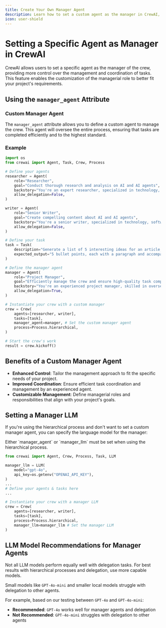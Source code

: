 ```yaml
---
title: Create Your Own Manager Agent
description: Learn how to set a custom agent as the manager in CrewAI, providing more control over task management and coordination.
icon: user-shield
---
```


# Setting a Specific Agent as Manager in CrewAI

CrewAI allows users to set a specific agent as the manager of the crew, providing more control over the management and coordination of tasks. 
This feature enables the customization of the managerial role to better fit your project's requirements.

## Using the `manager_agent` Attribute

### Custom Manager Agent

The `manager_agent` attribute allows you to define a custom agent to manage the crew. This agent will oversee the entire process, ensuring that tasks are completed efficiently and to the highest standard.

### Example

```python Code
import os
from crewai import Agent, Task, Crew, Process

# Define your agents
researcher = Agent(
    role="Researcher",
    goal="Conduct thorough research and analysis on AI and AI agents",
    backstory="You're an expert researcher, specialized in technology, software engineering, AI, and startups. You work as a freelancer and are currently researching for a new client.",
    allow_delegation=False,
)

writer = Agent(
    role="Senior Writer",
    goal="Create compelling content about AI and AI agents",
    backstory="You're a senior writer, specialized in technology, software engineering, AI, and startups. You work as a freelancer and are currently writing content for a new client.",
    allow_delegation=False,
)

# Define your task
task = Task(
    description="Generate a list of 5 interesting ideas for an article, then write one captivating paragraph for each idea that showcases the potential of a full article on this topic. Return the list of ideas with their paragraphs and your notes.",
    expected_output="5 bullet points, each with a paragraph and accompanying notes.",
)

# Define the manager agent
manager = Agent(
    role="Project Manager",
    goal="Efficiently manage the crew and ensure high-quality task completion",
    backstory="You're an experienced project manager, skilled in overseeing complex projects and guiding teams to success. Your role is to coordinate the efforts of the crew members, ensuring that each task is completed on time and to the highest standard.",
    allow_delegation=True,
)

# Instantiate your crew with a custom manager
crew = Crew(
    agents=[researcher, writer],
    tasks=[task],
    manager_agent=manager, # Set the custom manager agent
    process=Process.hierarchical,
)

# Start the crew's work
result = crew.kickoff()
```

## Benefits of a Custom Manager Agent

- **Enhanced Control**: Tailor the management approach to fit the specific needs of your project.
- **Improved Coordination**: Ensure efficient task coordination and management by an experienced agent.
- **Customizable Management**: Define managerial roles and responsibilities that align with your project's goals.

## Setting a Manager LLM

If you're using the hierarchical process and don't want to set a custom manager agent, you can specify the language model for the manager:

<Note>
Either `manager_agent` or `manager_llm` must be set when using the hierarchical process.
</Note>

```python Code
from crewai import Agent, Crew, Process, Task, LLM

manager_llm = LLM(
    model="gpt-4o",
    api_key=os.getenv("OPENAI_API_KEY"),
)
...
# Define your agents & tasks here
...

# Instantiate your crew with a manager LLM
crew = Crew(
    agents=[researcher, writer],
    tasks=[task],
    process=Process.hierarchical,
    manager_llm=manager_llm # Set the manager LLM
)
```

## LLM Model Recommendations for Manager Agents

Not all LLM models perform equally well with delegation tasks. 
For best results with hierarchical processes and delegation, use more capable models.

Small models like `GPT-4o-mini` and smaller local models struggle with delegation to other agents. 

For example, based on our testing between `GPT-4o` and `GPT-4o-mini`:

- **Recommended**: `GPT-4o` works well for manager agents and delegation
- **Not Recommended**: `GPT-4o-mini` struggles with delegation to other agents



